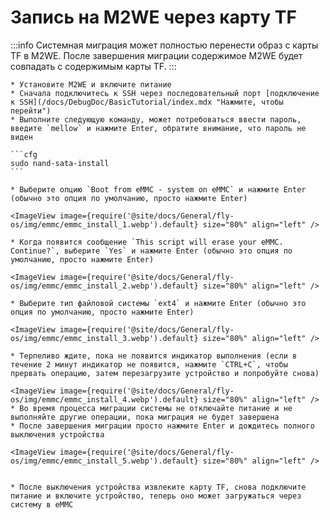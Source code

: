 # Запись на M2WE через карту TF

:::info
Системная миграция может полностью перенести образ с карты TF в M2WE. После завершения миграции содержимое M2WE будет совпадать с содержимым карты TF.
:::

    * Установите M2WE и включите питание
    * Сначала подключитесь к SSH через последовательный порт [подключение к SSH](/docs/DebugDoc/BasicTutorial/index.mdx "Нажмите, чтобы перейти") 
    * Выполните следующую команду, может потребоваться ввести пароль, введите `mellow` и нажмите Enter, обратите внимание, что пароль не виден

    ```cfg
    sudo nand-sata-install
    ```

    * Выберите опцию `Boot from eMMC - system on eMMC` и нажмите Enter (обычно это опция по умолчанию, просто нажмите Enter)

    <ImageView image={require('@site/docs/General/fly-os/img/emmc/emmc_install_1.webp').default} size="80%" align="left" />

    * Когда появится сообщение `This script will erase your eMMC. Continue?`, выберите `Yes` и нажмите Enter (обычно это опция по умолчанию, просто нажмите Enter)

    <ImageView image={require('@site/docs/General/fly-os/img/emmc/emmc_install_2.webp').default} size="80%" align="left" />

    * Выберите тип файловой системы `ext4` и нажмите Enter (обычно это опция по умолчанию, просто нажмите Enter)

    <ImageView image={require('@site/docs/General/fly-os/img/emmc/emmc_install_3.webp').default} size="80%" align="left" />

    * Терпеливо ждите, пока не появится индикатор выполнения (если в течение 2 минут индикатор не появится, нажмите `CTRL+C`, чтобы прервать операцию, затем перезагрузите устройство и попробуйте снова)
    
    <ImageView image={require('@site/docs/General/fly-os/img/emmc/emmc_install_4.webp').default} size="80%" align="left" />
    * Во время процесса миграции системы не отключайте питание и не выполняйте другие операции, пока миграция не будет завершена
    * После завершения миграции просто нажмите Enter и дождитесь полного выключения устройства

    <ImageView image={require('@site/docs/General/fly-os/img/emmc/emmc_install_5.webp').default} size="80%" align="left" />


    * После выключения устройства извлеките карту TF, снова подключите питание и включите устройство, теперь оно может загружаться через систему в eMMC

   
